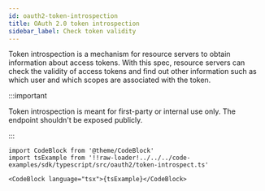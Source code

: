 ```yaml
---
id: oauth2-token-introspection
title: OAuth 2.0 token introspection
sidebar_label: Check token validity
---
```


Token introspection is a mechanism for resource servers to obtain information about access tokens. With this spec, resource
servers can check the validity of access tokens and find out other information such as which user and which scopes are associated
with the token.

:::important

Token introspection is meant for first-party or internal use only. The endpoint shouldn't be exposed publicly.

:::

```mdx-code-block
import CodeBlock from '@theme/CodeBlock'
import tsExample from '!!raw-loader!../../../code-examples/sdk/typescript/src/oauth2/token-introspect.ts'

<CodeBlock language="tsx">{tsExample}</CodeBlock>
```
